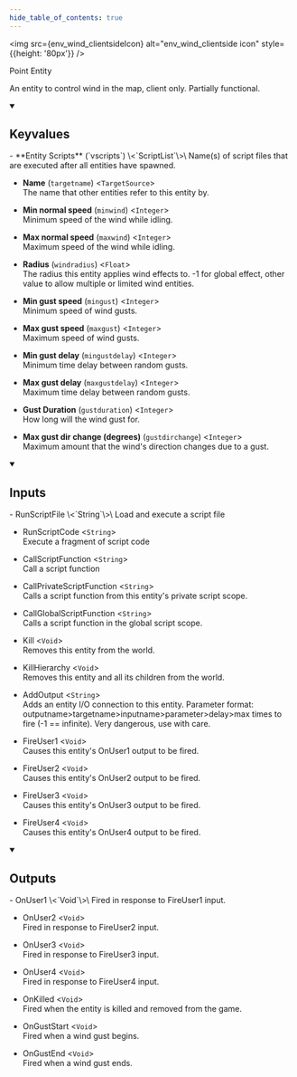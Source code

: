 ```yaml
---
hide_table_of_contents: true
---
```


<!---
!!!!!!
THIS PAGE IS AUTOGENERATED FROM GAME FGD DEFINITIONS!
DO NOT EDIT MANUALLY!
!!!!!!

In order to make edits, you can make an annotation file in /fgd_dump_overrides
-->



<img src={env_wind_clientsideIcon} alt="env_wind_clientside icon" style={{height: '80px'}} />

Point Entity

An entity to control wind in the map, client only. Partially functional.

<details open>
<summary><h2>Keyvalues</h2></summary>
- **Entity Scripts** (`vscripts`) \<`ScriptList`\>\
Name(s) of script files that are executed after all entities have spawned.

- **Name** (`targetname`) \<`TargetSource`\>\
The name that other entities refer to this entity by.

- **Min normal speed** (`minwind`) \<`Integer`\>\
Minimum speed of the wind while idling.

- **Max normal speed** (`maxwind`) \<`Integer`\>\
Maximum speed of the wind while idling.

- **Radius** (`windradius`) \<`Float`\>\
The radius this entity applies wind effects to.  -1 for global effect, other value to allow multiple or limited wind entities.

- **Min gust speed** (`mingust`) \<`Integer`\>\
Minimum speed of wind gusts.

- **Max gust speed** (`maxgust`) \<`Integer`\>\
Maximum speed of wind gusts.

- **Min gust delay** (`mingustdelay`) \<`Integer`\>\
Minimum time delay between random gusts.

- **Max gust delay** (`maxgustdelay`) \<`Integer`\>\
Maximum time delay between random gusts.

- **Gust Duration** (`gustduration`) \<`Integer`\>\
How long will the wind gust for.

- **Max gust dir change (degrees)** (`gustdirchange`) \<`Integer`\>\
Maximum amount that the wind's direction changes due to a gust.


 </details>
<details open>
<summary><h2>Inputs</h2></summary>
- RunScriptFile \<`String`\>\
Load and execute a script file

- RunScriptCode \<`String`\>\
Execute a fragment of script code

- CallScriptFunction \<`String`\>\
Call a script function

- CallPrivateScriptFunction \<`String`\>\
Calls a script function from this entity's private script scope.

- CallGlobalScriptFunction \<`String`\>\
Calls a script function in the global script scope.

- Kill \<`Void`\>\
Removes this entity from the world.

- KillHierarchy \<`Void`\>\
Removes this entity and all its children from the world.

- AddOutput \<`String`\>\
Adds an entity I/O connection to this entity. Parameter format: outputname&gt;targetname>inputname&gt;parameter&gt;delay&gt;max times to fire (-1 == infinite). Very dangerous, use with care.

- FireUser1 \<`Void`\>\
Causes this entity's OnUser1 output to be fired.

- FireUser2 \<`Void`\>\
Causes this entity's OnUser2 output to be fired.

- FireUser3 \<`Void`\>\
Causes this entity's OnUser3 output to be fired.

- FireUser4 \<`Void`\>\
Causes this entity's OnUser4 output to be fired.


 </details>
<details open>
<summary><h2>Outputs</h2></summary>
- OnUser1 \<`Void`\>\
Fired in response to FireUser1 input.

- OnUser2 \<`Void`\>\
Fired in response to FireUser2 input.

- OnUser3 \<`Void`\>\
Fired in response to FireUser3 input.

- OnUser4 \<`Void`\>\
Fired in response to FireUser4 input.

- OnKilled \<`Void`\>\
Fired when the entity is killed and removed from the game.

- OnGustStart \<`Void`\>\
Fired when a wind gust begins.

- OnGustEnd \<`Void`\>\
Fired when a wind gust ends.


 </details>